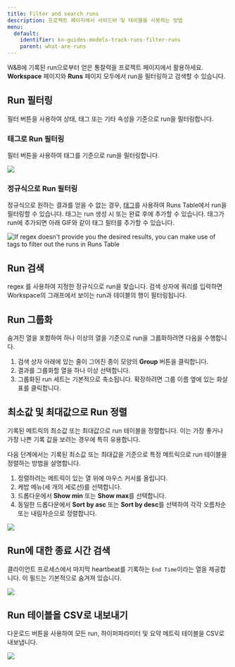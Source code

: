 ---
title: Filter and search runs
description: 프로젝트 페이지에서 사이드바 및 테이블을 사용하는 방법
menu:
  default:
    identifier: ko-guides-models-track-runs-filter-runs
    parent: what-are-runs
---

W&B에 기록된 run으로부터 얻은 통찰력을 프로젝트 페이지에서 활용하세요. **Workspace** 페이지와 **Runs** 페이지 모두에서 run을 필터링하고 검색할 수 있습니다.

## Run 필터링

필터 버튼을 사용하여 상태, 태그 또는 기타 속성을 기준으로 run을 필터링합니다.

### 태그로 Run 필터링

필터 버튼을 사용하여 태그를 기준으로 run을 필터링합니다.

<Frame>
    <img src="/images/app_ui/filter_runs.gif"  />
</Frame>

### 정규식으로 Run 필터링

정규식으로 원하는 결과를 얻을 수 없는 경우, [태그](/ko/tags)를 사용하여 Runs Table에서 run을 필터링할 수 있습니다. 태그는 run 생성 시 또는 완료 후에 추가할 수 있습니다. 태그가 run에 추가되면 아래 GIF와 같이 태그 필터를 추가할 수 있습니다.

<Frame>
    <img src="/images/app_ui/tags.gif" alt="If regex doesn't provide you the desired results, you can make use of tags to filter out the runs in Runs Table"  />
</Frame>

## Run 검색

 regex 를 사용하여 지정한 정규식으로 run을 찾습니다. 검색 상자에 쿼리를 입력하면 Workspace의 그래프에서 보이는 run과 테이블의 행이 필터링됩니다.

## Run 그룹화

숨겨진 열을 포함하여 하나 이상의 열을 기준으로 run을 그룹화하려면 다음을 수행합니다.

1. 검색 상자 아래에 있는 줄이 그어진 종이 모양의 **Group** 버튼을 클릭합니다.
2. 결과를 그룹화할 열을 하나 이상 선택합니다.
3. 그룹화된 run 세트는 기본적으로 축소됩니다. 확장하려면 그룹 이름 옆에 있는 화살표를 클릭합니다.

## 최소값 및 최대값으로 Run 정렬

기록된 메트릭의 최소값 또는 최대값으로 run 테이블을 정렬합니다. 이는 가장 좋거나 가장 나쁜 기록 값을 보려는 경우에 특히 유용합니다.

다음 단계에서는 기록된 최소값 또는 최대값을 기준으로 특정 메트릭으로 run 테이블을 정렬하는 방법을 설명합니다.

1. 정렬하려는 메트릭이 있는 열 위에 마우스 커서를 올립니다.
2. 케밥 메뉴(세 개의 세로선)를 선택합니다.
3. 드롭다운에서 **Show min** 또는 **Show max**를 선택합니다.
4. 동일한 드롭다운에서 **Sort by asc** 또는 **Sort by desc**를 선택하여 각각 오름차순 또는 내림차순으로 정렬합니다.

<Frame>
    <img src="/images/app_ui/runs_min_max.gif"  />
</Frame>

## Run에 대한 종료 시간 검색

클라이언트 프로세스에서 마지막 heartbeat를 기록하는 `End Time`이라는 열을 제공합니다. 이 필드는 기본적으로 숨겨져 있습니다.

<Frame>
    <img src="/images/app_ui/search_run_endtime.png"  />
</Frame>

## Run 테이블을 CSV로 내보내기

다운로드 버튼을 사용하여 모든 run, 하이퍼파라미터 및 요약 메트릭 테이블을 CSV로 내보냅니다.

<Frame>
    <img src="/images/app_ui/export_to_csv.gif"  />
</Frame>
